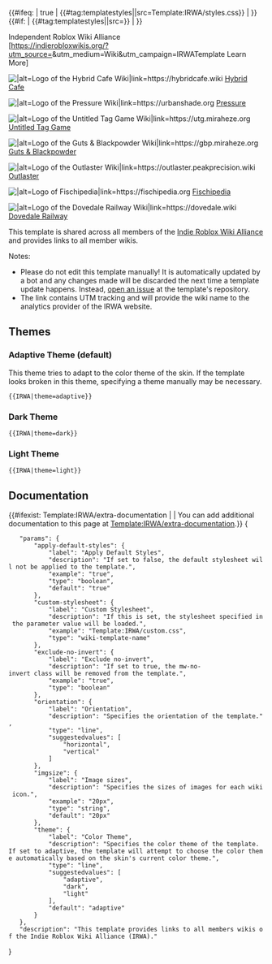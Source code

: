 <includeonly>{{#ifeq: {{{apply-default-styles|true}}} | true | {{#tag:templatestyles||src=Template:IRWA/styles.css}} | }}
{{#if: {{{custom-stylesheet|}}} | {{#tag:templatestyles||src={{{custom-stylesheet}}}}} | }}
<div class="irwa-navigation {{#ifeq: {{{exclude-no-invert|}}} | true | | mw-no-invert }} irwa-conf-{{{orientation|horizontal}}} irwa-color-{{{theme|adaptive}}}">
<div class="irwa-header">
<span class="irwa-title">Independent Roblox Wiki Alliance</span><br>
[https://indierobloxwikis.org/?utm_source={{urlencode:{{SITENAME}}}}&utm_medium=Wiki&utm_campaign=IRWATemplate Learn More]
</div>
<div class="irwa-members">
  <div class="irwa-member invert-member-icon-dark irwa-hybridcafe">[[File:HybridCafeWikiLogo.svg|class=hybrid-cafe-logo mw-no-invert|{{{imgsize|20px}}}|alt=Logo of the Hybrid Cafe Wiki|link=https://hybridcafe.wiki]] [https://hybridcafe.wiki Hybrid Cafe]</div>
  <div class="irwa-member invert-member-icon irwa-pressure">[[File:PressureWikiLogo.png|class=pressure-logo mw-no-invert|{{{imgsize|20px}}}|alt=Logo of the Pressure Wiki|link=https://urbanshade.org]] [https://urbanshade.org Pressure]</div>
  <div class="irwa-member irwa-utg">[[File:UTGWikiLogo.png|class=utg-logo mw-no-invert|{{{imgsize|20px}}}|alt=Logo of the Untitled Tag Game Wiki|link=https://utg.miraheze.org]] [https://utg.miraheze.org Untitled Tag Game]</div>
  <div class="irwa-member irwa-gbp">[[File:GBPWikiLogo.png|class=gbp-logo mw-no-invert|{{{imgsize|20px}}}|alt=Logo of the Guts & Blackpowder Wiki|link=https://gbp.miraheze.org]] [https://gbp.miraheze.org Guts & Blackpowder]</div>
  <div class="irwa-member irwa-outlaster">[[File:OutlasterWikiLogo.png|class=outlaster-logo mw-no-invert|{{{imgsize|20px}}}|alt=Logo of the Outlaster Wiki|link=https://outlaster.peakprecision.wiki]] [https://outlaster.peakprecision.wiki/ Outlaster]</div>
  <div class="irwa-member irwa-fisch">[[File:FischWikiLogo.png|class=fisch-logo mw-no-invert|{{{imgsize|20px}}}|alt=Logo of Fischipedia|link=https://fischipedia.org]] [https://fischipedia.org Fischipedia]</div>
  <div class="irwa-member irwa-dovedale">[[File:DovedaleWikiLogo.png|class=dovedale-logo mw-no-invert|{{{imgsize|20px}}}|alt=Logo of the Dovedale Railway Wiki|link=https://dovedale.wiki]] [https://dovedale.wiki Dovedale Railway]</div>
</div>
</div></includeonly>
<noinclude>
This template is shared across all members of the [https://indierobloxwikis.org/ Indie Roblox Wiki Alliance] and provides links to all member wikis.

Notes:
* Please do not edit this template manually! It is automatically updated by a bot and any changes made will be discarded the next time a template update happens. Instead, [https://github.com/Roblox-Indie-Wikis/irwa-templates/issues open an issue] at the template's repository.
* The link contains UTM tracking and will provide the wiki name to the analytics provider of the IRWA website. 

== Themes ==

=== Adaptive Theme (default) ===
This theme tries to adapt to the color theme of the skin. If the template looks broken in this theme, specifying a theme manually may be necessary.

<pre>{{IRWA|theme=adaptive}}</pre>
{{IRWA|theme=adaptive}}

=== Dark Theme ===
<pre>{{IRWA|theme=dark}}</pre>
{{IRWA|theme=dark}}

=== Light Theme ===
<pre>{{IRWA|theme=light}}</pre>
{{IRWA|theme=light}}

== Documentation ==

{{#ifexist: Template:IRWA/extra-documentation | {{IRWA/extra-documentation}} | You can add additional documentation to this page at [[Template:IRWA/extra-documentation]].}}
<templatedata>
{
	"params": {
		"apply-default-styles": {
			"label": "Apply Default Styles",
			"description": "If set to false, the default stylesheet will not be applied to the template.",
			"example": "true",
			"type": "boolean",
			"default": "true"
		},
		"custom-stylesheet": {
			"label": "Custom Stylesheet",
			"description": "If this is set, the stylesheet specified in the parameter value will be loaded.",
			"example": "Template:IRWA/custom.css",
			"type": "wiki-template-name"
		},
		"exclude-no-invert": {
			"label": "Exclude no-invert",
			"description": "If set to true, the mw-no-invert class will be removed from the template.",
			"example": "true",
			"type": "boolean"
		},
		"orientation": {
			"label": "Orientation",
			"description": "Specifies the orientation of the template.",
			"type": "line",
			"suggestedvalues": [
				"horizontal",
				"vertical"
			]
		},
		"imgsize": {
			"label": "Image sizes",
			"description": "Specifies the sizes of images for each wiki icon.",
			"example": "20px",
			"type": "string",
			"default": "20px"
		},
		"theme": {
			"label": "Color Theme",
			"description": "Specifies the color theme of the template. If set to adaptive, the template will attempt to choose the color theme automatically based on the skin's current color theme.",
			"type": "line",
			"suggestedvalues": [
				"adaptive",
				"dark",
				"light"
			],
			"default": "adaptive"
		}
	},
	"description": "This template provides links to all members wikis of the Indie Roblox Wiki Alliance (IRWA)."
}
</templatedata>
</noinclude>

